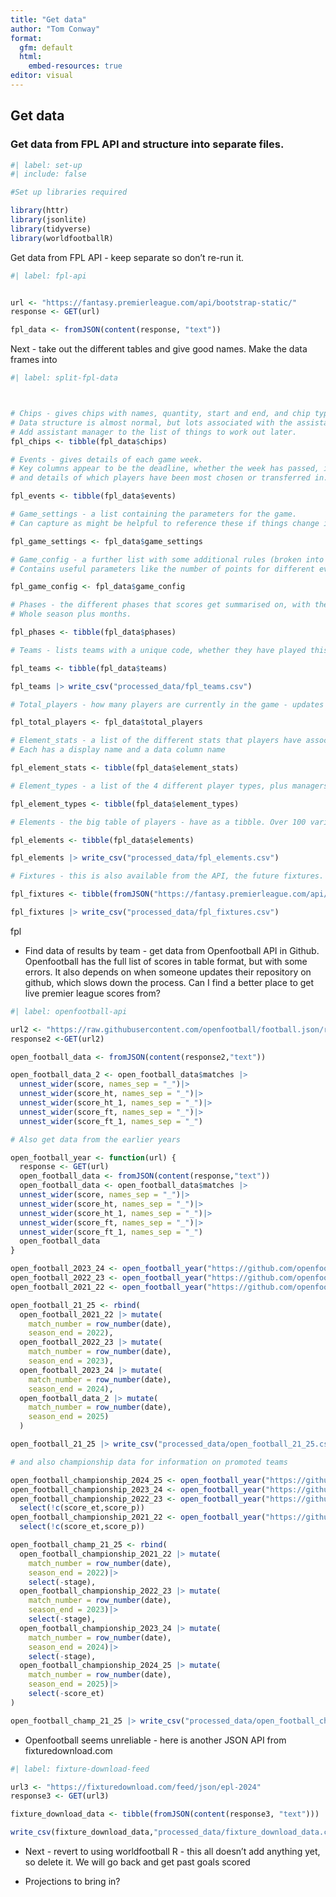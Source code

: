 ```yaml
---
title: "Get data"
author: "Tom Conway"
format: 
  gfm: default
  html:
    embed-resources: true
editor: visual
---
```


## Get data

### Get data from FPL API and structure into separate files.

```r
#| label: set-up
#| include: false

#Set up libraries required

library(httr)
library(jsonlite)
library(tidyverse)
library(worldfootballR)

```

Get data from FPL API - keep separate so don't re-run it.

```r
#| label: fpl-api


url <- "https://fantasy.premierleague.com/api/bootstrap-static/"
response <- GET(url)

fpl_data <- fromJSON(content(response, "text"))

```

Next - take out the different tables and give good names. Make the data frames into

```r
#| label: split-fpl-data



# Chips - gives chips with names, quantity, start and end, and chip types
# Data structure is almost normal, but lots associated with the assistant manager chip is not.
# Add assistant manager to the list of things to work out later.
fpl_chips <- tibble(fpl_data$chips)

# Events - gives details of each game week.
# Key columns appear to be the deadline, whether the week has passed, is current, or is next, 
# and details of which players have been most chosen or transferred in.

fpl_events <- tibble(fpl_data$events)

# Game_settings - a list containing the parameters for the game. 
# Can capture as might be helpful to reference these if things change in different seasons (e.g. squad value)

fpl_game_settings <- fpl_data$game_settings

# Game_config - a further list with some additional rules (broken into other lists).
# Contains useful parameters like the number of points for different events

fpl_game_config <- fpl_data$game_config

# Phases - the different phases that scores get summarised on, with their start and end weeks
# Whole season plus months.

fpl_phases <- tibble(fpl_data$phases)

# Teams - lists teams with a unique code, whether they have played this week, and some indications of their overall strength.

fpl_teams <- tibble(fpl_data$teams)

fpl_teams |> write_csv("processed_data/fpl_teams.csv")

# Total_players - how many players are currently in the game - updates in real time.

fpl_total_players <- fpl_data$total_players

# Element_stats - a list of the different stats that players have associated with them.
# Each has a display name and a data column name

fpl_element_stats <- tibble(fpl_data$element_stats)

# Element_types - a list of the 4 different player types, plus managers, and their attributes.

fpl_element_types <- tibble(fpl_data$element_types)

# Elements - the big table of players - have as a tibble. Over 100 variables about each player. This will be the key source of data.

fpl_elements <- tibble(fpl_data$elements)

fpl_elements |> write_csv("processed_data/fpl_elements.csv")

# Fixtures - this is also available from the API, the future fixtures.

fpl_fixtures <- tibble(fromJSON("https://fantasy.premierleague.com/api/fixtures/"))

fpl_fixtures |> write_csv("processed_data/fpl_fixtures.csv")
```

fpl

-   Find data of results by team - get data from Openfootball API in Github. Openfootball has the full list of scores in table format, but with some errors. It also depends on when someone updates their repository on github, which slows down the process. Can I find a better place to get live premier league scores from?

```r
#| label: openfootball-api

url2 <- "https://raw.githubusercontent.com/openfootball/football.json/refs/heads/master/2024-25/en.1.json"
response2 <-GET(url2)

open_football_data <- fromJSON(content(response2,"text"))

open_football_data_2 <- open_football_data$matches |>
  unnest_wider(score, names_sep = "_")|>
  unnest_wider(score_ht, names_sep = "_")|>
  unnest_wider(score_ht_1, names_sep = "_")|>
  unnest_wider(score_ft, names_sep = "_")|>
  unnest_wider(score_ft_1, names_sep = "_")

# Also get data from the earlier years

open_football_year <- function(url) {
  response <- GET(url)
  open_football_data <- fromJSON(content(response,"text"))
  open_football_data <- open_football_data$matches |>
  unnest_wider(score, names_sep = "_")|>
  unnest_wider(score_ht, names_sep = "_")|>
  unnest_wider(score_ht_1, names_sep = "_")|>
  unnest_wider(score_ft, names_sep = "_")|>
  unnest_wider(score_ft_1, names_sep = "_")
  open_football_data
}

open_football_2023_24 <- open_football_year("https://github.com/openfootball/football.json/raw/refs/heads/master/2023-24/en.1.json")
open_football_2022_23 <- open_football_year("https://github.com/openfootball/football.json/raw/refs/heads/master/2022-23/en.1.json")
open_football_2021_22 <- open_football_year("https://github.com/openfootball/football.json/raw/refs/heads/master/2021-22/en.1.json")

open_football_21_25 <- rbind(
  open_football_2021_22 |> mutate(
    match_number = row_number(date),
    season_end = 2022),
  open_football_2022_23 |> mutate(
    match_number = row_number(date),
    season_end = 2023),
  open_football_2023_24 |> mutate(
    match_number = row_number(date),
    season_end = 2024),
  open_football_data_2 |> mutate(
    match_number = row_number(date),
    season_end = 2025)
  )

open_football_21_25 |> write_csv("processed_data/open_football_21_25.csv")

# and also championship data for information on promoted teams

open_football_championship_2024_25 <- open_football_year("https://github.com/openfootball/football.json/raw/refs/heads/master/2024-25/en.2.json")
open_football_championship_2023_24 <- open_football_year("https://github.com/openfootball/football.json/raw/refs/heads/master/2023-24/en.2.json")
open_football_championship_2022_23 <- open_football_year("https://github.com/openfootball/football.json/raw/refs/heads/master/2022-23/en.2.json")|>
  select(!c(score_et,score_p))
open_football_championship_2021_22 <- open_football_year("https://github.com/openfootball/football.json/raw/refs/heads/master/2021-22/en.2.json")|>
  select(!c(score_et,score_p))

open_football_champ_21_25 <- rbind(
  open_football_championship_2021_22 |> mutate(
    match_number = row_number(date),
    season_end = 2022)|>
    select(-stage),
  open_football_championship_2022_23 |> mutate(
    match_number = row_number(date),
    season_end = 2023)|>
    select(-stage),
  open_football_championship_2023_24 |> mutate(
    match_number = row_number(date),
    season_end = 2024)|>
    select(-stage),
  open_football_championship_2024_25 |> mutate(
    match_number = row_number(date),
    season_end = 2025)|>
    select(-score_et)
)

open_football_champ_21_25 |> write_csv("processed_data/open_football_champ_21_25.csv")
```

-   Openfootball seems unreliable - here is another JSON API from fixturedownload.com

```r
#| label: fixture-download-feed

url3 <- "https://fixturedownload.com/feed/json/epl-2024"
response3 <- GET(url3)

fixture_download_data <- tibble(fromJSON(content(response3, "text")))

write_csv(fixture_download_data,"processed_data/fixture_download_data.csv")
```

-   Next - revert to using worldfootball R - this all doesn't add anything yet, so delete it. We will go back and get past goals scored

-   Projections to bring in?
